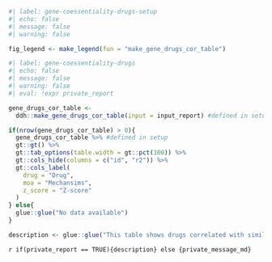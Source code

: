 ```r
#| label: gene-coessentiality-drugs-setup
#| echo: false
#| message: false
#| warning: false

fig_legend <- make_legend(fun = "make_gene_drugs_cor_table")
```


```r
#| label: gene-coessentiality-drugs
#| echo: false
#| message: false
#| warning: false
#| eval: !expr private_report

gene_drugs_cor_table <- 
  ddh::make_gene_drugs_cor_table(input = input_report) #defined in setup

if(nrow(gene_drugs_cor_table) > 0){
  gene_drugs_cor_table %>% #defined in setup
  gt::gt() %>% 
  gt::tab_options(table.width = gt::pct(100)) %>% 
  gt::cols_hide(columns = c("id", "r2")) %>% 
  gt::cols_label(
    drug = "Drug", 
    moa = "Mechansims", 
    z_score = "Z-score"
  )
} else{
  glue::glue("No data available")
}

description <- glue::glue("This table shows drugs correlated with similar cell dependency profiles as {input_report$content}.")
```

`r if(private_report == TRUE){description} else {private_message_md}`  
